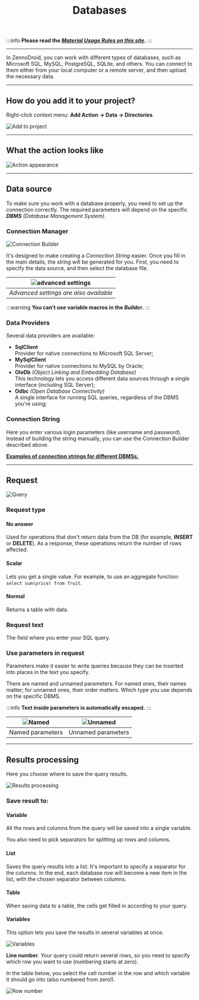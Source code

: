 ﻿---
sidebar_position: 5
title: Databases
description: Connecting to different databases.
---
:::info **Please read the [*Material Usage Rules on this site*](../Disclaimer).**
:::
_______________________________________________  
In ZennoDroid, you can work with different types of databases, such as Microsoft SQL, MySQL, PostgreSQL, SQLite, and others. You can connect to them either from your local computer or a remote server, and then upload the necessary data.
_______________________________________________ 
## How do you add it to your project?  
Right-click context menu: **Add Action → Data → Directories**.  

![Add to project](./assets/DataBase/DataBase_pic1.png)    
_______________________________________________
## What the action looks like  
![Action appearance](./assets/DataBase/DataBase_pic2.png)  
_______________________________________________
## Data source  
To make sure you work with a database properly, you need to set up the connection correctly. The required parameters will depend on the specific ***DBMS** (Database Management System)*.  

### Connection Manager  
![Connection Builder](./assets/DataBase/DataBase_pic3.png)  

It's designed to make creating a *Connection String* easier. Once you fill in the main details, the string will be generated for you. First, you need to specify the data source, and then select the database file.
 
| ![advanced settings](./assets/DataBase/DataBase_pic4.png)             | 
| :----------------: | 
| *Advanced settings are also available* |  

:::warning **You can't use variable macros in the *Builder*.**
:::

### Data Providers  
Several data providers are available:  
- **SqlClient**  
Provider for native connections to Microsoft SQL Server;  
- **MySqlClient**  
Provider for native connections to MySQL by Oracle;  
- **OleDb** *(Object Linking and Embedding Database)*  
This technology lets you access different data sources through a single interface (including SQL Server);  
- **Odbc** *(Open Database Connectivity)*  
A single interface for running SQL queries, regardless of the DBMS you're using;  

### Connection String  
Here you enter various login parameters (like username and password). Instead of building the string manually, you can use the Connection Builder described above.  

[**Examples of connection strings for different DBMSs.**](https://www.connectionstrings.com/)  
_______________________________________________
## Request  
![Query](./assets/DataBase/DataBase_pic5.png)  

### Request type  
#### No answer 
Used for operations that don't return data from the DB (for example, **INSERT** or **DELETE**). As a response, these operations return the number of rows affected.

#### Scalar 
Lets you get a single value. For example, to use an aggregate function: `select sum(price) from fruit`.

#### Normal  
Returns a table with data.

### Request text  
The field where you enter your SQL query.

### Use parameters in request  
Parameters make it easier to write queries because they can be inserted into places in the text you specify.

There are named and unnamed parameters. For named ones, their names matter; for unnamed ones, their order matters. Which type you use depends on the specific DBMS.

:::info **Text inside parameters is automatically escaped.**
:::

| ![Named](./assets/DataBase/DataBase_pic6.png)    | ![Unnamed](./assets/DataBase/DataBase_pic7.png) |
| :--------: | :-------: |
| Named parameters  | Unnamed parameters    |  
_______________________________________________
## Results processing  
Here you choose where to save the query results.

![Results processing](./assets/DataBase/DataBase_pic8.png)

### Save result to:  
#### Variable  
All the rows and columns from the query will be saved into a single variable.

You also need to pick separators for splitting up rows and columns.

#### List  
Saves the query results into a list. It's important to specify a separator for the columns. In the end, each database row will become a new item in the list, with the chosen separator between columns.

#### Table  
When saving data to a table, the cells get filled in according to your query.

#### Variables  
This option lets you save the results in several variables at once.

![Variables](./assets/DataBase/DataBase_pic9.png)  

**Line number**. Your query could return several rows, so you need to specify which row you want to use (numbering starts at zero).

In the table below, you select the cell number in the row and which variable it should go into (also numbered from zero!).

![Row number](./assets/DataBase/DataBase_pic10.png)